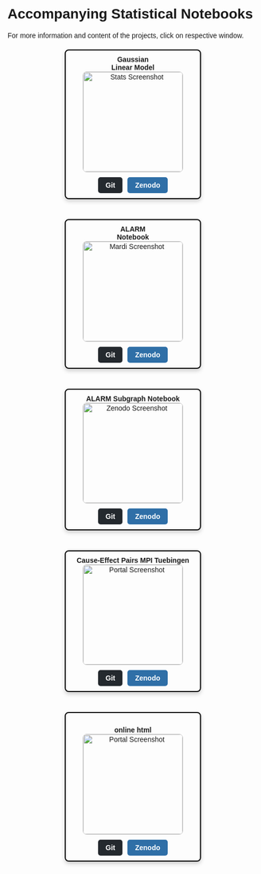 # Accompanying Statistical Notebooks

```{=html}
<head>
    <meta charset="UTF-8">
    <meta name="viewport" content="width=device-width, initial-scale=1.0">
    <title>Gallery with Links</title>
    <style>
        body {
            font-family: Arial, sans-serif;
            text-align: left;
        }
        p {
            text-align: left; /* Change text alignment to left */
            max-width: 800px; /* Restrict paragraph width for readability */
            margin: 0 auto; /* Center the paragraph block */
        }
        .gallery-container {
            display: flex;
            flex-wrap: wrap;
            justify-content: center;
            gap: 40px; /* Spacing between gallery items */
            margin-top: 20px;
        }
        .gallery-item {
            text-align: center;
            max-width: 250px;
            border: 2px solid black; /* Black border around each item */
            border-radius: 8px; /* Rounded corners */
            box-shadow: 0 4px 8px rgba(0, 0, 0, 0.2); /* Small shadow to give a 3D effect */
            padding: 10px; /* Padding inside the item */
            transition: box-shadow 0.3s ease-in-out; /* Smooth transition for shadow when hovered */
        }
        .gallery-item img {
            width: 200px;
            height: 200px;
            object-fit: contain;
            border: 1px solid #ccc;
            border-radius: 8px;
        }
        .gallery-item:hover {
            box-shadow: 0 8px 16px rgba(0, 0, 0, 0.3); /* Darker shadow when hovered */
        }
        .button-container {
            display: flex;
            justify-content: center;
            gap: 10px; /* Space between buttons */
            margin-top: 10px;
        }
        .button {
            padding: 8px 15px;
            text-align: center;
            font-size: 14px;
            font-weight: bold;
            border-radius: 5px;
            cursor: pointer;
            color: white;
            text-decoration: none; /* Remove underline */
        }
        .button.git {
            background-color: #24292e; /* GitHub button color */
        }
        .button.zenodo {
            background-color: #2f6fa7; /* Zenodo button color */
        }
        .button:hover {
            opacity: 0.9;
        }
    </style>
</head>
<body>
    <p>For more information and content of the projects, click on respective window.</p>
    <div class="gallery-container">
        <!-- First Item -->
        <div class="gallery-item">
            <strong> Gaussian <br> Linear Model</strong>
            <a href="gallery/notebook1.qmd">
                <img src="/images/R_GaussianLinear.png" alt="Stats Screenshot">
            </a>
            <div class="button-container">
                <a href="https://github.com/MaRDI4NFDI/StMaRDI/tree/main" class="button git">Git</a>
                <a href="https://zenodo.org/communities/mardigmci/records?q=&l=list&p=1&s=10" class="button zenodo">Zenodo</a>
            </div>
        </div>
        <!-- Second Item -->
        <div class="gallery-item">
            <strong>ALARM <br> Notebook</strong>
            <a href="gallery/notebook2.qmd">
                <img src="/images/ALARM_Notebook.png" alt="Mardi Screenshot">
            </a>
            <div class="button-container">
                <a href="https://github.com/MaRDI4NFDI/StMaRDI/blob/main/notebook_01_alarm_publish.Rmd" class="button git">Git</a>
                <a href="https://zenodo.org/records/14793281" class="button zenodo">Zenodo</a>
            </div>
        </div>
        <!-- Third Item -->
        <div class="gallery-item">
            <strong>ALARM Subgraph Notebook</strong>
            <a href="gallery/notebook3.qmd">
                <img src="/images/ALARM_Subgraph_Notebook.png" alt="Zenodo Screenshot">
            </a>
            <div class="button-container">
                <a href="https://github.com/MaRDI4NFDI/StMaRDI/blob/main/notebook_02_subgraph_selection_evaluation_publish.Rmd" class="button git">Git</a>
                <a href="https://zenodo.org/records/14793281" class="button zenodo">Zenodo</a>
            </div>
        </div>
        <!-- Fourth Item -->
        <div class="gallery-item">
            <strong>Cause-Effect Pairs MPI Tuebingen</strong>
            <a href="gallery/notebook4.qmd">
                <img src="/images/Cause_Effect_Tuebingen.png" alt="Portal Screenshot">
            </a>
            <div class="button-container">
                <a href="https://github.com/MaRDI4NFDI/StMaRDI/blob/main/notebook_04_causal_benchmarking_prelim.Rmd" class="button git">Git</a>
                <a href="https://zenodo.org/records/14747291" class="button zenodo">Zenodo</a>
            </div>
        </div>
        <!-- Fifth Item -->
        <div class="gallery-item">
            <strong><br>online html</strong>
            <a href="gallery/notebook5.qmd">
                <img src="/images/online_html.png" alt="Portal Screenshot">
            </a>
            <div class="button-container">
                <a href="https://github.com/MaRDI4NFDI/StMaRDI/blob/main/website/GMCI_MaRDI/gallery/remote_notebook2.html" class="button git">Git</a>
                <a href="https://zenodo.org/records/14793281" class="button zenodo">Zenodo</a>
            </div>
        </div>
    </div>
</body>
```
